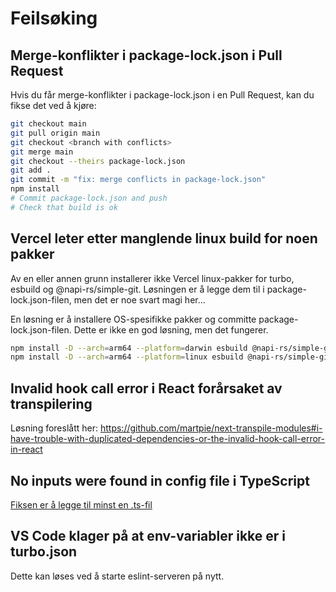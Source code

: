 # Feilsøking

## Merge-konflikter i package-lock.json i Pull Request

Hvis du får merge-konflikter i package-lock.json i en Pull Request, kan du fikse det ved å kjøre:

```bash
git checkout main
git pull origin main
git checkout <branch with conflicts>
git merge main
git checkout --theirs package-lock.json
git add .
git commit -m "fix: merge conflicts in package-lock.json"
npm install
# Commit package-lock.json and push
# Check that build is ok
```

## Vercel leter etter manglende linux build for noen pakker

Av en eller annen grunn installerer ikke Vercel linux-pakker for turbo, esbuild og @napi-rs/simple-git. Løsningen er å legge dem til i package-lock.json-filen, men det er noe svart magi her...

En løsning er å installere OS-spesifikke pakker og committe package-lock.json-filen. Dette er ikke en god løsning, men det fungerer.

```bash
npm install -D --arch=arm64 --platform=darwin esbuild @napi-rs/simple-git
npm install -D --arch=arm64 --platform=linux esbuild @napi-rs/simple-git
```

## Invalid hook call error i React forårsaket av transpilering

Løsning foreslått her:
https://github.com/martpie/next-transpile-modules#i-have-trouble-with-duplicated-dependencies-or-the-invalid-hook-call-error-in-react

## No inputs were found in config file i TypeScript

[Fiksen er å legge til minst en .ts-fil](https://bobbyhadz.com/blog/typescript-error-no-inputs-were-found-in-config-file)

## VS Code klager på at env-variabler ikke er i turbo.json

Dette kan løses ved å starte eslint-serveren på nytt. 